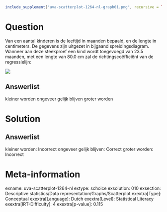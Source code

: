 ```r
include_supplement("uva-scatterplot-1264-nl-graph01.png", recursive = TRUE)
```

Question
========

Van een aantal kinderen is de leeftijd in maanden bepaald, en de lengte
in centimeters. De gegevens zijn uitgezet in bijgaand
spreidingsdiagram.\
Wanneer aan deze steekproef een kind wordt toegevoegd van 23.5 maanden,
met een lengte van 80.0 cm zal de richtingscoëfficiënt van de
regressielijn:

![](uva-scatterplot-1264-nl-graph01.png)

Answerlist
----------

kleiner worden
ongeveer gelijk blijven
groter worden

Solution
========

Answerlist
----------

kleiner worden: Incorrect
ongeveer gelijk blijven: Correct
groter worden: Incorrect

Meta-information
================
exname: uva-scatterplot-1264-nl
extype: schoice
exsolution: 010
exsection: Descriptive statistics/Data representation/Graphs/Scatterplot
exextra[Type]: Conceptual
exextra[Language]: Dutch
exextra[Level]: Statistical Literacy
exextra[IRT-Difficulty]: 4
exextra[p-value]: 0.115
